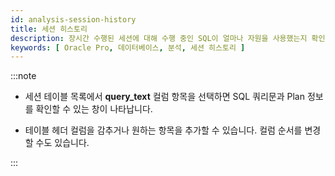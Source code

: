 ```yaml
---
id: analysis-session-history
title: 세션 히스토리
description: 장시간 수행된 세션에 대해 수행 중인 SQL이 얼마나 자원을 사용했는지 확인하고 원인을 분석할 수 있습니다.
keywords: [ Oracle Pro, 데이터베이스, 분석, 세션 히스토리 ]
---
```



<SessionHistory/>

:::note

* 세션 테이블 목록에서 **query_text** 컬럼 항목을 선택하면 SQL 쿼리문과 Plan 정보를 확인할 수 있는 <Cmdname sid="TTL06224" className="uitext" /> 창이 나타납니다. 

* 테이블 헤더 컬럼을 감추거나 원하는 항목을 추가할 수 있습니다. 컬럼 순서를 변경할 수도 있습니다. 

:::